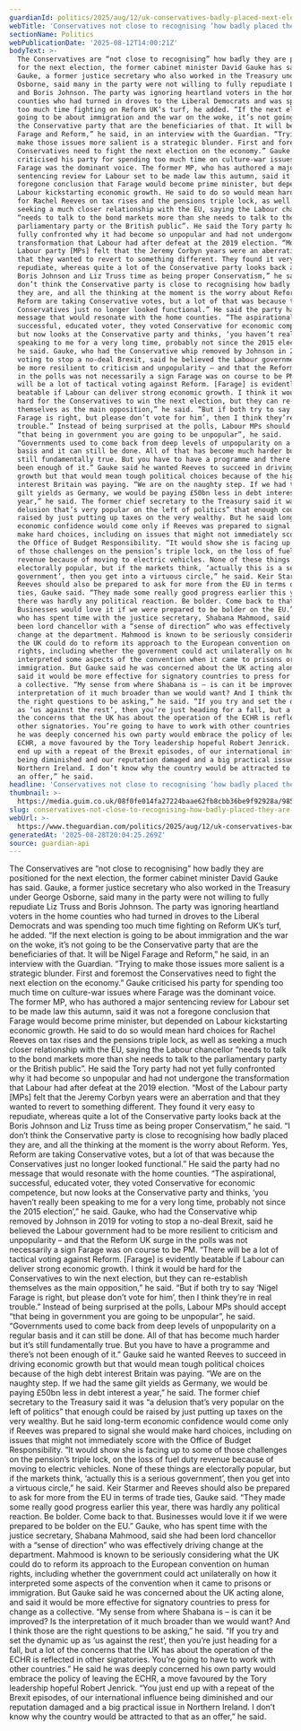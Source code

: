 ```yaml
---
guardianId: politics/2025/aug/12/uk-conservatives-badly-placed-next-election-david-gauke
webTitle: 'Conservatives not close to recognising ‘how badly placed they are’, says Gauke'
sectionName: Politics
webPublicationDate: '2025-08-12T14:00:21Z'
bodyText: >-
  The Conservatives are “not close to recognising” how badly they are positioned
  for the next election, the former cabinet minister David Gauke has said.
  Gauke, a former justice secretary who also worked in the Treasury under George
  Osborne, said many in the party were not willing to fully repudiate Liz Truss
  and Boris Johnson. The party was ignoring heartland voters in the home
  counties who had turned in droves to the Liberal Democrats and was spending
  too much time fighting on Reform UK’s turf, he added. “If the next election is
  going to be about immigration and the war on the woke, it’s not going to be
  the Conservative party that are the beneficiaries of that. It will be Nigel
  Farage and Reform,” he said, in an interview with the Guardian. “Trying to
  make those issues more salient is a strategic blunder. First and foremost the
  Conservatives need to fight the next election on the economy.” Gauke
  criticised his party for spending too much time on culture-war issues where
  Farage was the dominant voice. The former MP, who has authored a major
  sentencing review for Labour set to be made law this autumn, said it was not a
  foregone conclusion that Farage would become prime minister, but depended on
  Labour kickstarting economic growth. He said to do so would mean hard choices
  for Rachel Reeves on tax rises and the pensions triple lock, as well as
  seeking a much closer relationship with the EU, saying the Labour chancellor
  “needs to talk to the bond markets more than she needs to talk to the
  parliamentary party or the British public”. He said the Tory party had not yet
  fully confronted why it had become so unpopular and had not undergone the
  transformation that Labour had after defeat at the 2019 election. “Most of the
  Labour party [MPs] felt that the Jeremy Corbyn years were an aberration and
  that they wanted to revert to something different. They found it very easy to
  repudiate, whereas quite a lot of the Conservative party looks back at the
  Boris Johnson and Liz Truss time as being proper Conservatism,” he said. “I
  don’t think the Conservative party is close to recognising how badly placed
  they are, and all the thinking at the moment is the worry about Reform. Yes,
  Reform are taking Conservative votes, but a lot of that was because the
  Conservatives just no longer looked functional.” He said the party had no
  message that would resonate with the home counties. “The aspirational,
  successful, educated voter, they voted Conservative for economic competence,
  but now looks at the Conservative party and thinks, ‘you haven’t really been
  speaking to me for a very long time, probably not since the 2015 election’,”
  he said. Gauke, who had the Conservative whip removed by Johnson in 2019 for
  voting to stop a no-deal Brexit, said he believed the Labour government had to
  be more resilient to criticism and unpopularity – and that the Reform UK surge
  in the polls was not necessarily a sign Farage was on course to be PM. “There
  will be a lot of tactical voting against Reform. [Farage] is evidently
  beatable if Labour can deliver strong economic growth. I think it would be
  hard for the Conservatives to win the next election, but they can re-establish
  themselves as the main opposition,” he said. “But if both try to say ‘Nigel
  Farage is right, but please don’t vote for him’, then I think they’re in real
  trouble.” Instead of being surprised at the polls, Labour MPs should accept
  “that being in government you are going to be unpopular”, he said.
  “Governments used to come back from deep levels of unpopularity on a regular
  basis and it can still be done. All of that has become much harder but it’s
  still fundamentally true. But you have to have a programme and there’s not
  been enough of it.” Gauke said he wanted Reeves to succeed in driving economic
  growth but that would mean tough political choices because of the high debt
  interest Britain was paying. “We are on the naughty step. If we had the same
  gilt yields as Germany, we would be paying £50bn less in debt interest a
  year,” he said. The former chief secretary to the Treasury said it was “a
  delusion that’s very popular on the left of politics” that enough could be
  raised by just putting up taxes on the very wealthy. But he said long-term
  economic confidence would come only if Reeves was prepared to signal she would
  make hard choices, including on issues that might not immediately score with
  the Office of Budget Responsibility. “It would show she is facing up to some
  of those challenges on the pension’s triple lock, on the loss of fuel duty
  revenue because of moving to electric vehicles. None of these things are
  electorally popular, but if the markets think, ‘actually this is a serious
  government’, then you get into a virtuous circle,” he said. Keir Starmer and
  Reeves should also be prepared to ask for more from the EU in terms of trade
  ties, Gauke said. “They made some really good progress earlier this year,
  there was hardly any political reaction. Be bolder. Come back to that.
  Businesses would love it if we were prepared to be bolder on the EU.” Gauke,
  who has spent time with the justice secretary, Shabana Mahmood, said she had
  been lord chancellor with a “sense of direction” who was effectively driving
  change at the department. Mahmood is known to be seriously considering what
  the UK could do to reform its approach to the European convention on human
  rights, including whether the government could act unilaterally on how it
  interpreted some aspects of the convention when it came to prisons or
  immigration. But Gauke said he was concerned about the UK acting alone, and
  said it would be more effective for signatory countries to press for change as
  a collective. “My sense from where Shabana is – is can it be improved? Is the
  interpretation of it much broader than we would want? And I think those are
  the right questions to be asking,” he said. “If you try and set the dynamic up
  as ‘us against the rest’, then you’re just heading for a fall, but a lot of
  the concerns that the UK has about the operation of the ECHR is reflected in
  other signatories. You’re going to have to work with other countries.” He said
  he was deeply concerned his own party would embrace the policy of leaving the
  ECHR, a move favoured by the Tory leadership hopeful Robert Jenrick. “You just
  end up with a repeat of the Brexit episodes, of our international influence
  being diminished and our reputation damaged and a big practical issue in
  Northern Ireland. I don’t know why the country would be attracted to that as
  an offer,” he said.
headline: 'Conservatives not close to recognising ‘how badly placed they are’, says Gauke'
thumbnail: >-
  https://media.guim.co.uk/08f0fe014fa27224baae62fb8cbb36be9f92928a/985_0_5629_4505/500.jpg
slug: conservatives-not-close-to-recognising-how-badly-placed-they-are-says-gauke
webUrl: >-
  https://www.theguardian.com/politics/2025/aug/12/uk-conservatives-badly-placed-next-election-david-gauke
generatedAt: '2025-08-28T20:04:25.269Z'
source: guardian-api
---
```

The Conservatives are “not close to recognising” how badly they are positioned for the next election, the former cabinet minister David Gauke has said. Gauke, a former justice secretary who also worked in the Treasury under George Osborne, said many in the party were not willing to fully repudiate Liz Truss and Boris Johnson. The party was ignoring heartland voters in the home counties who had turned in droves to the Liberal Democrats and was spending too much time fighting on Reform UK’s turf, he added. “If the next election is going to be about immigration and the war on the woke, it’s not going to be the Conservative party that are the beneficiaries of that. It will be Nigel Farage and Reform,” he said, in an interview with the Guardian. “Trying to make those issues more salient is a strategic blunder. First and foremost the Conservatives need to fight the next election on the economy.” Gauke criticised his party for spending too much time on culture-war issues where Farage was the dominant voice. The former MP, who has authored a major sentencing review for Labour set to be made law this autumn, said it was not a foregone conclusion that Farage would become prime minister, but depended on Labour kickstarting economic growth. He said to do so would mean hard choices for Rachel Reeves on tax rises and the pensions triple lock, as well as seeking a much closer relationship with the EU, saying the Labour chancellor “needs to talk to the bond markets more than she needs to talk to the parliamentary party or the British public”. He said the Tory party had not yet fully confronted why it had become so unpopular and had not undergone the transformation that Labour had after defeat at the 2019 election. “Most of the Labour party [MPs] felt that the Jeremy Corbyn years were an aberration and that they wanted to revert to something different. They found it very easy to repudiate, whereas quite a lot of the Conservative party looks back at the Boris Johnson and Liz Truss time as being proper Conservatism,” he said. “I don’t think the Conservative party is close to recognising how badly placed they are, and all the thinking at the moment is the worry about Reform. Yes, Reform are taking Conservative votes, but a lot of that was because the Conservatives just no longer looked functional.” He said the party had no message that would resonate with the home counties. “The aspirational, successful, educated voter, they voted Conservative for economic competence, but now looks at the Conservative party and thinks, ‘you haven’t really been speaking to me for a very long time, probably not since the 2015 election’,” he said. Gauke, who had the Conservative whip removed by Johnson in 2019 for voting to stop a no-deal Brexit, said he believed the Labour government had to be more resilient to criticism and unpopularity – and that the Reform UK surge in the polls was not necessarily a sign Farage was on course to be PM. “There will be a lot of tactical voting against Reform. [Farage] is evidently beatable if Labour can deliver strong economic growth. I think it would be hard for the Conservatives to win the next election, but they can re-establish themselves as the main opposition,” he said. “But if both try to say ‘Nigel Farage is right, but please don’t vote for him’, then I think they’re in real trouble.” Instead of being surprised at the polls, Labour MPs should accept “that being in government you are going to be unpopular”, he said. “Governments used to come back from deep levels of unpopularity on a regular basis and it can still be done. All of that has become much harder but it’s still fundamentally true. But you have to have a programme and there’s not been enough of it.” Gauke said he wanted Reeves to succeed in driving economic growth but that would mean tough political choices because of the high debt interest Britain was paying. “We are on the naughty step. If we had the same gilt yields as Germany, we would be paying £50bn less in debt interest a year,” he said. The former chief secretary to the Treasury said it was “a delusion that’s very popular on the left of politics” that enough could be raised by just putting up taxes on the very wealthy. But he said long-term economic confidence would come only if Reeves was prepared to signal she would make hard choices, including on issues that might not immediately score with the Office of Budget Responsibility. “It would show she is facing up to some of those challenges on the pension’s triple lock, on the loss of fuel duty revenue because of moving to electric vehicles. None of these things are electorally popular, but if the markets think, ‘actually this is a serious government’, then you get into a virtuous circle,” he said. Keir Starmer and Reeves should also be prepared to ask for more from the EU in terms of trade ties, Gauke said. “They made some really good progress earlier this year, there was hardly any political reaction. Be bolder. Come back to that. Businesses would love it if we were prepared to be bolder on the EU.” Gauke, who has spent time with the justice secretary, Shabana Mahmood, said she had been lord chancellor with a “sense of direction” who was effectively driving change at the department. Mahmood is known to be seriously considering what the UK could do to reform its approach to the European convention on human rights, including whether the government could act unilaterally on how it interpreted some aspects of the convention when it came to prisons or immigration. But Gauke said he was concerned about the UK acting alone, and said it would be more effective for signatory countries to press for change as a collective. “My sense from where Shabana is – is can it be improved? Is the interpretation of it much broader than we would want? And I think those are the right questions to be asking,” he said. “If you try and set the dynamic up as ‘us against the rest’, then you’re just heading for a fall, but a lot of the concerns that the UK has about the operation of the ECHR is reflected in other signatories. You’re going to have to work with other countries.” He said he was deeply concerned his own party would embrace the policy of leaving the ECHR, a move favoured by the Tory leadership hopeful Robert Jenrick. “You just end up with a repeat of the Brexit episodes, of our international influence being diminished and our reputation damaged and a big practical issue in Northern Ireland. I don’t know why the country would be attracted to that as an offer,” he said.
